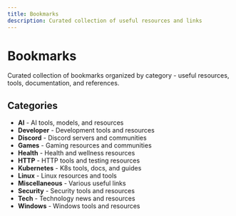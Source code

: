 ```yaml
---
title: Bookmarks
description: Curated collection of useful resources and links
---
```


# Bookmarks

Curated collection of bookmarks organized by category - useful resources, tools, documentation, and references.

## Categories

- **AI** - AI tools, models, and resources
- **Developer** - Development tools and resources
- **Discord** - Discord servers and communities
- **Games** - Gaming resources and communities
- **Health** - Health and wellness resources
- **HTTP** - HTTP tools and testing resources
- **Kubernetes** - K8s tools, docs, and guides
- **Linux** - Linux resources and tools
- **Miscellaneous** - Various useful links
- **Security** - Security tools and resources
- **Tech** - Technology news and resources
- **Windows** - Windows tools and resources
